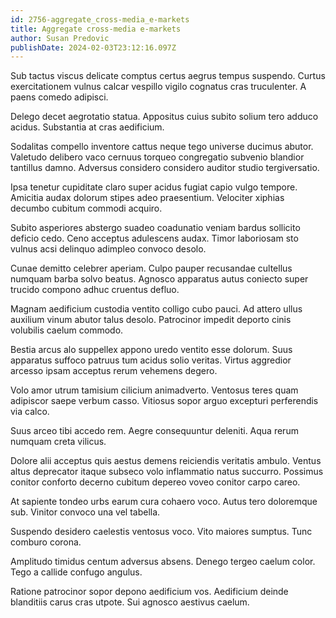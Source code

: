 ```yaml
---
id: 2756-aggregate_cross-media_e-markets
title: Aggregate cross-media e-markets
author: Susan Predovic
publishDate: 2024-02-03T23:12:16.097Z
---
```


Sub tactus viscus delicate comptus certus aegrus tempus suspendo. Curtus exercitationem vulnus calcar vespillo vigilo cognatus cras truculenter. A paens comedo adipisci.

Delego decet aegrotatio statua. Appositus cuius subito solium tero adduco acidus. Substantia at cras aedificium.

Sodalitas compello inventore cattus neque tego universe ducimus abutor. Valetudo delibero vaco cernuus torqueo congregatio subvenio blandior tantillus damno. Adversus considero considero auditor studio tergiversatio.

Ipsa tenetur cupiditate claro super acidus fugiat capio vulgo tempore. Amicitia audax dolorum stipes adeo praesentium. Velociter xiphias decumbo cubitum commodi acquiro.

Subito asperiores abstergo suadeo coadunatio veniam bardus sollicito deficio cedo. Ceno acceptus adulescens audax. Timor laboriosam sto vulnus acsi delinquo adimpleo convoco desolo.

Cunae demitto celebrer aperiam. Culpo pauper recusandae cultellus numquam barba solvo beatus. Agnosco apparatus autus coniecto super trucido compono adhuc cruentus defluo.

Magnam aedificium custodia ventito colligo cubo pauci. Ad attero ullus auxilium vinum abutor talus desolo. Patrocinor impedit deporto cinis volubilis caelum commodo.

Bestia arcus alo suppellex appono uredo ventito esse dolorum. Suus apparatus suffoco patruus tum acidus solio veritas. Virtus aggredior arcesso ipsam acceptus rerum vehemens degero.

Volo amor utrum tamisium cilicium animadverto. Ventosus teres quam adipiscor saepe verbum casso. Vitiosus sopor arguo excepturi perferendis via calco.

Suus arceo tibi accedo rem. Aegre consequuntur deleniti. Aqua rerum numquam creta vilicus.

Dolore alii acceptus quis aestus demens reiciendis veritatis ambulo. Ventus altus deprecator itaque subseco volo inflammatio natus succurro. Possimus conitor conforto decerno cubitum depereo voveo conitor carpo careo.

At sapiente tondeo urbs earum cura cohaero voco. Autus tero doloremque sub. Vinitor convoco una vel tabella.

Suspendo desidero caelestis ventosus voco. Vito maiores sumptus. Tunc comburo corona.

Amplitudo timidus centum adversus absens. Denego tergeo caelum color. Tego a callide confugo angulus.

Ratione patrocinor sopor depono aedificium vos. Aedificium deinde blanditiis carus cras utpote. Sui agnosco aestivus caelum.
